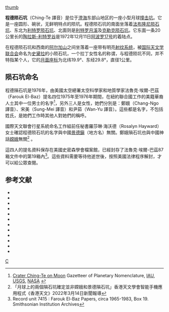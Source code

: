 {{noteTA
|T=zh-tw:景德隕石坑;zh-cn:景德陨石坑;zh-hk:程德隕石坑
|1=zh-hans:阿波罗; zh-tw:阿波羅; zh-hk:太陽神;
|2=zh-hans:国际天文学联合会;zh-tw:国际天文学联合会; zh-hk:國際天文聯會;
|3=zh-tw:景德;zh-cn:景德;zh-hk:程德 
|4=zh-tw:嫦娥;zh-cn:嫦娥;zh-hk:鄭娥
}}
{{lunar crater data|
 image=Ching-Te crater.jpg|
 caption=[[月球轨道器4号|月球轨道器4号]]拍摄的图像|
 latitude=20.02|
 N_or_S=N|
 longitude=29.97|
 E_or_W=E|
 diameter=3.70公里|
 depth=0.647未知''|
 colong=330|
 }}
[[image:Littrow_+_Dawes_+_Vitruvius_-_LROC_-_WAC.JPG|thumb]]

'''程德陨石坑'''（Ching-Te 譯音）是位于[[澄海|澄海]]东部山地区的一座小型月球[[撞击坑|撞击坑]]。它是一座圆形、碗状，无鲜明特点的陨坑。程德陨石坑的南面坐落着[[法布隆尼陨石坑|法布隆尼陨石坑]]、东北为[[利特罗陨石坑|利特罗陨石坑]]、北面则是[[利特罗月溪|利特罗月溪]]及[[克勒克陨石坑|克勒克陨石坑]]。它东面一条20公里长的[[陶拉斯-利特罗谷|陶拉斯-利特罗谷]]是1972年12月11日[[阿波罗17号|阿波罗17号]]的着陆点。

在程德陨石坑和西南的[[埃尔吉耶斯山_(月球)|阿尔加山]]之间坐落着一座带有明亮[[射纹系统|射纹系统]]，被[[国际天文学联合会|国际天文学联合会]]命名为[[史黛拉陨石坑|史黛拉]]的小陨石坑，一个拉丁女性名的称谓，与程德陨坑不同，并不特指某个人，它的[[月面座标|月面座标]]为北纬19.9°、东经29.8°，直径1公里。

== 陨石坑命名 ==
程德隕石坑是1976年，由美國太空總署太空科學家和地質學家法魯克·埃爾-巴茲（Farouk El-Baz）提名四位1975年至1976年期間，在紐約聯合國工作的美籍華裔人士其中一位男士的名字<ref>[http://planetarynames.wr.usgs.gov/Feature/1184 Crater Ching-Te on Moon] {{Wayback|url=http://planetarynames.wr.usgs.gov/Feature/1184 |date=20171028201217 }} Gazetteer of Planetary Nomenclature, [[Mezinárodní_astronomická_unie|IAU]], [[United_States_Geological_Survey|USGS]], [[NASA|NASA]] {{en}}</ref>，另外三人是女性，她們分別是：鄭娥（Chang-Ngo 譯音）、宋美（Sung-Mei 譯音）和尹茹（Wan-Yu 譯音）。這些都是名字，不包括姓氏，是她們工作時其他人對她們的稱呼。

國際天文聯會行星系統命名工作組前任秘書羅莎琳·海沃德（Rosalyn Hayward）女士確認程德陨石坑的名字與中國[[景德鎭|景德鎭]]（地方名）無關。鄭娥隕石坑也與中國神話[[嫦娥|嫦娥]]無關<ref>「月球上的兩個隕石坑確定並非嫦娥和景德隕石坑」香港天文學會智能手機應用程式《香港天文》2022年3月14日新聞報導</ref> 。

這四人的提名資料保存在美國史密森學會檔案館，已經封存了法魯克·埃爾-巴茲87箱文件中的第19箱內<Ref>Record unit 7415 : Farouk El-Baz Papers, circa 1965-1983, Box 19. Smithsonian Institution Archives</ref>。這些資料需要等待他逝世後，按照美國法律程序解封，才可以給公眾查閱。

==参考文献==
{{refend}}
{{refbegin}}
* {{cite book
  | last1 = Andersson
  | first1 = L. E.
  | last2 = Whitaker
  | first2 = E. A.
  | authorlink2 = Ewen Whitaker
  | date = 1982
  | title = [[NASA|NASA]] Catalogue of Lunar Nomenclature
  | publisher = NASA RP-1097
  | ref = harv
  }}
* {{cite web
  | last = Blue
  | first = Jennifer
  | date = July 25, 2007
  | title = Gazetteer of Planetary Nomenclature
  | publisher = [[United_States_Geological_Survey|USGS]]
  | url = http://planetarynames.wr.usgs.gov/
  | accessdate = 2007-08-05
  | ref = harv
  | archive-date = 2015-05-26
  | archive-url = https://web.archive.org/web/20150526164842/http://planetarynames.wr.usgs.gov/
  | dead-url = no
  }}
* {{cite book
  | last1 = Bussey
  | first1 = B.
  | authorlink1 = Ben Bussey
  | last2 = Spudis
  | first2 = P.
  | authorlink2 = Paul Spudis
  | date = 2004
  | title = The Clementine Atlas of the Moon
  | publisher = Cambridge University Press
  | location = New York
  | isbn = 978-0-521-81528-4
  | ref = harv
  }}
* {{cite book
  | last1 = Cocks
  | first1 = Elijah E.
  | last2 = Cocks
  | first2 = Josiah C.
  | date = 1995
  | title = Who's Who on the Moon: A Biographical Dictionary of Lunar Nomenclature
  | url = https://archive.org/details/isbn_9780936389271
  | publisher = Tudor Publishers
  | isbn = 978-0-936389-27-1
  | ref = harv
  }}
* {{cite web
  | last = McDowell
  | first = Jonathan
  | date = July 15, 2007
  | url = http://host.planet4589.org/astro/lunar/
  | title = Lunar Nomenclature
  | publisher = Jonathan's Space Report
  | accessdate = 2007-10-24
  | ref = harv
  | archive-date = 2015-01-12
  | archive-url = https://web.archive.org/web/20150112233439/http://host.planet4589.org/astro/lunar/
  | dead-url = no
  }}
* {{cite journal| last1 = Menzel| first1 = D. H.| last2 = Minnaert| first2 = M.| last3 = Levin| first3 = B.| last4 = Dollfus| first4 = A.| last5 = Bell| first5 = B.| title = Report on Lunar Nomenclature by the Working Group of Commission 17 of the IAU| doi = 10.1007/BF00171763| journal = Space Science Reviews| volume = 12| issue = 2| pages = 136–186| year = 1971| pmid = | pmc =| bibcode = 1971SSRv...12..136M| ref = harv}}
* {{cite book
  | first = Patrick
  | last = Moore
  | authorlink = Patrick Moore
  | date = 2001
  | title = On the Moon
  | url = https://archive.org/details/patrickmooreonmo00patr
  | publisher = Sterling Publishing Co
  | isbn = 978-0-304-35469-6
  | ref = harv
  }}
* {{cite book
  | first = Fred W.
  | last = Price
  | date = 1988
  | title = The Moon Observer's Handbook
  | publisher = Cambridge University Press
  | isbn = 978-0-521-33500-3
  | ref = harv
  }}
* {{cite book
  | last = Rükl
  | first = Antonín
  | authorlink = Antonín Rükl
  | date = 1990
  | title = Atlas of the Moon
  | publisher = Kalmbach Books
  | isbn = 978-0-913135-17-4
  | ref = harv
  }}
* {{cite book
  | last = Webb
  | first = Rev. T. W.
  | authorlink = Thomas William Webb
  | date = 1962
  | title = Celestial Objects for Common Telescopes
  | url = https://archive.org/details/celestialobjects00webb
  | edition = 6th revised
  | publisher = Dover
  | isbn = 978-0-486-20917-3
  | ref = harv
  }}
* {{cite book
  | first = Ewen A.
  | last = Whitaker
  | authorlink = Ewen Whitaker
  | date = 1999
  | title = Mapping and Naming the Moon
  | publisher = Cambridge University Press
  | isbn = 978-0-521-62248-6
  | ref = harv
  }}
* {{cite book
  | first = Peter T.
  | last = Wlasuk
  | date = 2000
  | title = Observing the Moon
  | publisher = Springer
  | isbn = 978-1-85233-193-1
  | ref = harv
 }}

[[Category:月球环形山|C]]
{{月球環形山 (C-F)}}